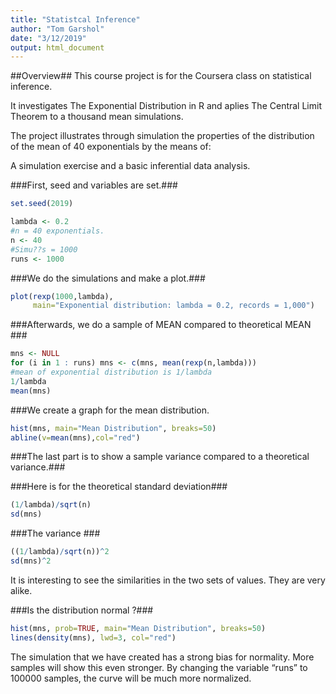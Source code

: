 ```yaml
---
title: "Statistcal Inference"
author: "Tom Garshol"
date: "3/12/2019"
output: html_document
---
```

##Overview##
This course project is for the Coursera class on statistical inference.

It investigates The Exponential Distribution in R and aplies The Central Limit Theorem to a thousand mean simulations.

The project illustrates through simulation the properties of the distribution of the mean of 40 exponentials by the means of:

A simulation exercise and a basic inferential data analysis.

###First, seed and variables are set.###

```r
set.seed(2019)

lambda <- 0.2
#n = 40 exponentials.
n <- 40
#Simu??s = 1000
runs <- 1000
```

###We do the simulations and make a plot.###

```r
plot(rexp(1000,lambda),
     main="Exponential distribution: lambda = 0.2, records = 1,000")
```

###Afterwards, we do a sample of MEAN compared to theoretical MEAN ###

```r
mns <- NULL
for (i in 1 : runs) mns <- c(mns, mean(rexp(n,lambda)))
#mean of exponential distribution is 1/lambda
1/lambda
mean(mns)
```
###We create a graph for the mean distribution.

```r
hist(mns, main="Mean Distribution", breaks=50)
abline(v=mean(mns),col="red")
```

###The last part is to show a sample variance compared to a theoretical variance.###

###Here is for the theoretical standard deviation###

```r
(1/lambda)/sqrt(n)
sd(mns)
```
###The variance ###

```r
((1/lambda)/sqrt(n))^2
sd(mns)^2
```
It is interesting to see the similarities in the two sets of values. They are very alike.

###Is the distribution normal ?###
```r
hist(mns, prob=TRUE, main="Mean Distribution", breaks=50)
lines(density(mns), lwd=3, col="red")
```

The simulation that we have created has a strong bias for normality. More samples will show this even stronger. By changing the variable "runs" to 100000 samples, the curve will be much more normalized. 